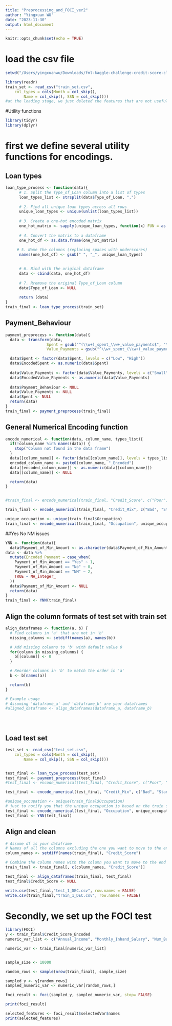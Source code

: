 ```yaml
---
title: "Preprocessing_and_FOCI_ver2"
author: "Yingxuan WU"
date: "2023-11-30"
output: html_document
---
```


```r
knitr::opts_chunk$set(echo = TRUE)
```

# load the csv file

```r
setwd("/Users/yingxuanwu/Downloads/fml-kaggle-challenge-credit-score-classification")

library(readr)
train_set <- read_csv("train_set.csv", 
    col_types = cols(Month = col_skip(), 
        Name = col_skip(), SSN = col_skip()))
#at the loading stage, we just deleted the features that are not useful.


```

#Utility functions

```r
library(tidyr)
library(dplyr)
```

# first we define several utility functions for encodings.

## Loan types

```r
loan_type_process <- function(data){
      # 1. Split the Type_of_Loan column into a list of types
      loan_types_list <- strsplit(data$Type_of_Loan, ",")
      
      # 2. Find all unique loan types across all rows
      unique_loan_types <- unique(unlist(loan_types_list))
      
      # 3. Create a one-hot encoded matrix
      one_hot_matrix <- sapply(unique_loan_types, function(x) FUN = as.integer(sapply(loan_types_list, function(y) x %in% y)))
      
      # 4. Convert the matrix to a dataframe
      one_hot_df <- as.data.frame(one_hot_matrix)
      
     # 5. Name the columns (replacing spaces with underscores)
      names(one_hot_df) <- gsub(" ", "_", unique_loan_types)

      
      # 6. Bind with the original dataframe
      data <- cbind(data, one_hot_df)
      
      # 7. Rremove the original Type_of_Loan column
      data$Type_of_Loan <- NULL
      
      return (data)
}
train_final <- loan_type_process(train_set)

```

## Payment_Behaviour

```r
payment_preprocess <- function(data){
  data <- transform(data, 
                  Spent = gsub("^(\\w+)_spent_\\w+_value_payments$", "\\1", Payment_Behaviour),
                  Value_Payments = gsub("^\\w+_spent_(\\w+)_value_payments$", "\\1", Payment_Behaviour))

  data$Spent <- factor(data$Spent, levels = c("Low", "High"))
  data$EncodedSpent <- as.numeric(data$Spent)
  
  data$Value_Payments <- factor(data$Value_Payments, levels = c("Small", "Medium","Large"))
  data$EncodedValue_Payments <- as.numeric(data$Value_Payments)
  
  data$Payment_Behaviour <- NULL
  data$Value_Payments <- NULL
  data$Spent <- NULL
  return(data)
}
train_final <- payment_preprocess(train_final)
```

## General Numerical Encoding function

```r
encode_numerical <- function(data, column_name, types_list){
  if(!column_name %in% names(data)) {
    stop("Column not found in the data frame")
  }
  data[[column_name]] <- factor(data[[column_name]], levels = types_list)
  encoded_column_name <- paste0(column_name, "_Encoded")
  data[[encoded_column_name]] <- as.numeric(data[[column_name]])
  data[[column_name]] <- NULL

  return(data)
}


#train_final <- encode_numerical(train_final, "Credit_Score", c("Poor", "Standard", "Good"))

train_final <- encode_numerical(train_final, "Credit_Mix", c("Bad", "Standard", "Good"))

unique_occupation <- unique(train_final$Occupation)
train_final <- encode_numerical(train_final, "Occupation", unique_occupation)

```

##Yes No NM issues

```r
YNN <- function(data){
  data$Payment_of_Min_Amount <- as.character(data$Payment_of_Min_Amount)
data <- data %>%
  mutate(Encoded_Payment = case_when(
    Payment_of_Min_Amount == "Yes" ~ 1,
    Payment_of_Min_Amount == "No" ~ 0,
    Payment_of_Min_Amount == "NM" ~ 2,
    TRUE ~ NA_integer_ 
  ))
  data$Payment_of_Min_Amount <- NULL  
  return(data)
}
train_final <- YNN(train_final)
```

## Align the column formats of test set with train set

```r
align_dataframes <- function(a, b) {
  # Find columns in 'a' that are not in 'b'
  missing_columns <- setdiff(names(a), names(b))

  # Add missing columns to 'b' with default value 0
  for(column in missing_columns) {
    b[[column]] <- 0
  }

  # Reorder columns in 'b' to match the order in 'a'
  b <- b[names(a)]

  return(b)
}

# Example usage
# Assuming 'dataframe_a' and 'dataframe_b' are your dataframes
#aligned_dataframe <- align_dataframes(dataframe_a, dataframe_b)





```

## Load test set

```r

test_set <- read_csv("test_set.csv", 
    col_types = cols(Month = col_skip(), 
        Name = col_skip(), SSN = col_skip()))


test_final <- loan_type_process(test_set)
test_final <- payment_preprocess(test_final)
#test_final <- encode_numerical(test_final, "Credit_Score", c("Poor", "Standard", "Good")) we don't have this for test set just a reminder

test_final <- encode_numerical(test_final, "Credit_Mix", c("Bad", "Standard", "Good"))

#unique_occupation <- unique(train_final$Occupation)
# just to notify you that the unique_occupation is based on the train set
test_final <- encode_numerical(test_final, "Occupation", unique_occupation)
test_final <- YNN(test_final)


```

## Align and clean

```r
# Assume df is your dataframe
# Names of all the columns excluding the one you want to move to the end
column_names <- setdiff(names(train_final), "Credit_Score")

# Combine the column names with the column you want to move to the end
train_final <- train_final[, c(column_names, "Credit_Score")]

test_final <- align_dataframes(train_final, test_final)
test_final$Credit_Score <- NULL  
```

```r
write.csv(test_final,"test_1_DEC.csv", row.names = FALSE)
write.csv(train_final,"train_1_DEC.csv", row.names = FALSE)
```

# Secondly, we set up the FOCI test

```r
library(FOCI)
y <- train_final$Credit_Score_Encoded
numeric_var_list <- c("Annual_Income", "Monthly_Inhand_Salary", "Num_Bank_Accounts", "Num_Credit_Card", "Interest_Rate", "Num_of_Loan", "Delay_from_due_date", "Num_of_Delayed_Payment", "Changed_Credit_Limit", "Num_Credit_Inquiries", "Outstanding_Debt", "Credit_Utilization_Ratio", "Credit_History_Age", "Total_EMI_per_month", "Amount_invested_monthly")

numeric_var <- train_final[numeric_var_list]


sample_size <- 10000

random_rows <- sample(nrow(train_final), sample_size)

sampled_y <- y[random_rows]
sampled_numeric_var <- numeric_var[random_rows,]

foci_result <- foci(sampled_y, sampled_numeric_var, stop= FALSE)

print(foci_result)
```

```r
selected_features <- foci_result$selectedVar$names
print(selected_features)

```
